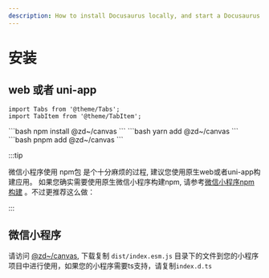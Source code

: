 ```yaml
---
description: How to install Docusaurus locally, and start a Docusaurus site in no time.
---
```

# 安装

## web 或者 uni-app
```mdx-code-block
import Tabs from '@theme/Tabs';
import TabItem from '@theme/TabItem';
```

<Tabs>
  <TabItem value="npm" label="npm">
```bash
npm install @zd~/canvas
```
  </TabItem>
  <TabItem value="yarn" label="Yarn">
```bash
yarn add @zd~/canvas
```
  </TabItem>
  <TabItem value="pnpm" label="pnpm">
```bash
pnpm add @zd~/canvas
```
  </TabItem>
</Tabs>

:::tip

微信小程序使用 npm包 是个十分麻烦的过程, 建议您使用原生web或者uni-app构建应用。 如果您确实需要使用原生微信小程序构建npm, 请参考[微信小程序npm构建](https://developers.weixin.qq.com/miniprogram/dev/devtools/npm.html) 。不过更推荐这么做：

:::

## 微信小程序

请访问 [@zd~/canvas](https://unpkg.com/browse/@zd~/canvas/), 下载复制 `dist/index.esm.js` 目录下的文件到您的小程序项目中进行使用，如果您的小程序需要ts支持，请复制`index.d.ts`


